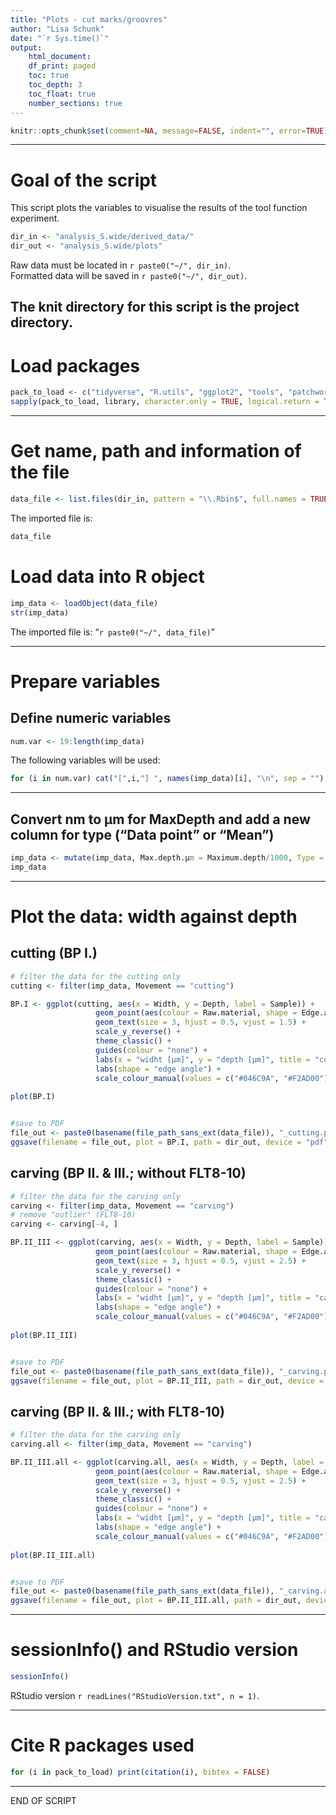 ```yaml
---
title: "Plots - cut marks/groovres"
author: "Lisa Schunk"
date: "`r Sys.time()`"
output:
    html_document:
    df_print: paged
    toc: true
    toc_depth: 3
    toc_float: true
    number_sections: true
---
```



```r
knitr::opts_chunk$set(comment=NA, message=FALSE, indent="", error=TRUE)

```

---


# Goal of the script
This script plots the variables to visualise the results of the tool function experiment.  


```r
dir_in <- "analysis_S.wide/derived_data/"
dir_out <- "analysis_S.wide/plots"

```

Raw data must be located in `r paste0("~/", dir_in)`.  
Formatted data will be saved in `r paste0("~/", dir_out)`.

The knit directory for this script is the project directory.
---

# Load packages
```r
pack_to_load <- c("tidyverse", "R.utils", "ggplot2", "tools", "patchwork", "ggsci", "ggfortify", "wesanderson", "doBy")
sapply(pack_to_load, library, character.only = TRUE, logical.return = TRUE)

```



---

# Get name, path and information of the file 
```r
data_file <- list.files(dir_in, pattern = "\\.Rbin$", full.names = TRUE)

```


The imported file is:  
```r
data_file

```


# Load data into R object
```r
imp_data <- loadObject(data_file)
str(imp_data)

```

The imported file is: "`r paste0("~/", data_file)`"  


---

# Prepare variables
## Define numeric variables
```r
num.var <- 19:length(imp_data)

```

The following variables will be used: 

```r
for (i in num.var) cat("[",i,"] ", names(imp_data)[i], "\n", sep = "")

```


---

## Convert nm to µm for MaxDepth and add a new column for type ("Data point" or "Mean")
```r
imp_data <- mutate(imp_data, Max.depth.µm = Maximum.depth/1000, Type = "Data point")
imp_data

```

---


# Plot the data: width against depth  
## cutting (BP I.)
```r
# filter the data for the cutting only 
cutting <- filter(imp_data, Movement == "cutting")

BP.I <- ggplot(cutting, aes(x = Width, y = Depth, label = Sample)) +
                   geom_point(aes(colour = Raw.material, shape = Edge.angle), size = 4) +
                   geom_text(size = 3, hjust = 0.5, vjust = 1.5) +
                   scale_y_reverse() +
                   theme_classic() +
                   guides(colour = "none") +
                   labs(x = "widht [µm]", y = "depth [µm]", title = "cutting") +
                   labs(shape = "edge angle") +
                   scale_colour_manual(values = c("#046C9A", "#F2AD00"))
                 
plot(BP.I)


#save to PDF
file_out <- paste0(basename(file_path_sans_ext(data_file)), "_cutting.pdf")
ggsave(filename = file_out, plot = BP.I, path = dir_out, device = "pdf")

```


## carving (BP II. & III.; without FLT8-10)
```r
# filter the data for the carving only 
carving <- filter(imp_data, Movement == "carving")
# remove "outlier" (FLT8-10)
carving <- carving[-4, ]

BP.II_III <- ggplot(carving, aes(x = Width, y = Depth, label = Sample)) +
                   geom_point(aes(colour = Raw.material, shape = Edge.angle), size = 4) +
                   geom_text(size = 3, hjust = 0.5, vjust = 2.5) +
                   scale_y_reverse() +
                   theme_classic() +
                   guides(colour = "none") +
                   labs(x = "widht [µm]", y = "depth [µm]", title = "carving") +
                   labs(shape = "edge angle") +
                   scale_colour_manual(values = c("#046C9A", "#F2AD00"))
                 
plot(BP.II_III)


#save to PDF
file_out <- paste0(basename(file_path_sans_ext(data_file)), "_carving.pdf")
ggsave(filename = file_out, plot = BP.II_III, path = dir_out, device = "pdf")

```


## carving (BP II. & III.; with FLT8-10)
```r
# filter the data for the carving only 
carving.all <- filter(imp_data, Movement == "carving")

BP.II_III.all <- ggplot(carving.all, aes(x = Width, y = Depth, label = Sample)) +
                   geom_point(aes(colour = Raw.material, shape = Edge.angle), size = 4) +
                   geom_text(size = 3, hjust = 0.5, vjust = 2.5) +
                   scale_y_reverse() +
                   theme_classic() +
                   guides(colour = "none") +
                   labs(x = "widht [µm]", y = "depth [µm]", title = "carving") +
                   labs(shape = "edge angle") +
                   scale_colour_manual(values = c("#046C9A", "#F2AD00"))
                 
plot(BP.II_III.all)


#save to PDF
file_out <- paste0(basename(file_path_sans_ext(data_file)), "_carving.all.pdf")
ggsave(filename = file_out, plot = BP.II_III.all, path = dir_out, device = "pdf")

```

---

# sessionInfo() and RStudio version

```r
sessionInfo()

```

RStudio version `r readLines("RStudioVersion.txt", n = 1)`.


---

# Cite R packages used
```r
for (i in pack_to_load) print(citation(i), bibtex = FALSE)

```


---

END OF SCRIPT
